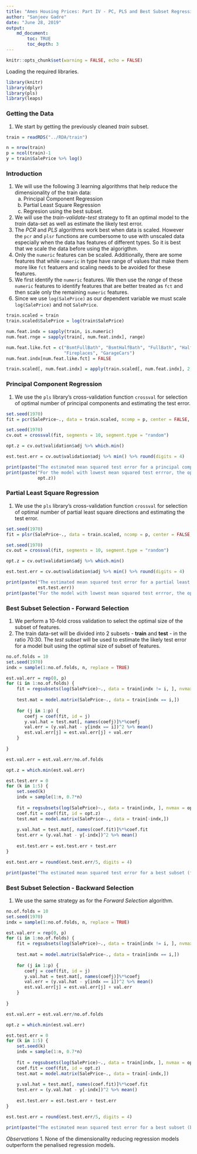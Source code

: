 ```yaml
---
title: "Ames Housing Prices: Part IV - PC, PLS and Best Subset Regression "
author: "Sanjeev Gadre"
date: "June 28, 2019"
output: 
    md_document:
        toc: TRUE
        toc_depth: 3
---
```


```r
knitr::opts_chunk$set(warning = FALSE, echo = FALSE)
```

Loading the required libraries.

```r
library(knitr)
library(dplyr)
library(pls)
library(leaps)

```

### Getting the Data

1.  We start by getting the previously cleaned *train* subset.

```r
train = readRDS("../RDA/train")

n = nrow(train)
p = ncol(train)-1
y = train$SalePrice %>% log()
```

### Introduction

1.  We will use the following 3 learning algorithms that help reduce the dimensionality of the train data:
    a.  Principal Component Regression
    b.  Partial Least Square Regression
    c.  Regresion using the best subset.
2.  We will use the *train-validate-test* strategy to fit an optimal model to the *train* data-set as well as estimate the likely test error.
3.  The *PCR* and *PLS* algorithms work best when data is scaled. However the `pcr` and `plsr` functions are cumbersome to use with unscaled data especially when the data has features of different types. So it is best that we scale the data before using the algorigthm.
4.  Only the `numeric` features can be scaled. Additionally, there are some features that while `numeric` in type have range of values that make them more like `fct` featuers and scaling needs to be avoided for these features.
5.  We first identify the `numeric` features. We then use the *range* of these `numeric` features to identify features that are better treated as `fct` and then scale only the remaining `numeric` features.
6.  Since we use `log(SalePrice)` as our dependent variable we must scale `log(SalePrice)` and not `SalePrice`.


```r
train.scaled = train
train.scaled$SalePrice = log(train$SalePrice)

num.feat.indx = sapply(train, is.numeric)
num.feat.rnge = sapply(train[, num.feat.indx], range)

num.feat.like.fct = c("BsmtFullBath", "BsmtHalfBath", "FullBath", "HalfBath", "BedroomAbvGr", "KitchenAbvGr", 
                      "Fireplaces", "GarageCars")
num.feat.indx[num.feat.like.fct] = FALSE

train.scaled[, num.feat.indx] = apply(train.scaled[, num.feat.indx], 2, scale)

```

### Principal Component Regression

1.  We use the `pls` library's cross-validation function `crossval` for selection of optimal number of principal components and estimating the test error.

```r
set.seed(1970)
fit = pcr(SalePrice~., data = train.scaled, ncomp = p, center = FALSE, validation = "none", model = FALSE)

set.seed(1970)
cv.out = crossval(fit, segments = 10, segment.type = "random")

opt.z = cv.out$validation$adj %>% which.min()

est.test.err = cv.out$validation$adj %>% min() %>% round(digits = 4)

print(paste("The estimated mean squared test error for a principal component regression model =", est.test.err))
print(paste("For the model with lowest mean squared test errror, the optimal number principal components = ",
            opt.z))

```


### Partial Least Square Regression

1.  We use the `pls` library's cross-validation function `crossval` for selection of optimal number of partial least square directions and estimating the test error.

```r
set.seed(1970)
fit = plsr(SalePrice~., data = train.scaled, ncomp = p, center = FALSE, validation = "none", model = FALSE)

set.seed(1970)
cv.out = crossval(fit, segments = 10, segment.type = "random")

opt.z = cv.out$validation$adj %>% which.min()

est.test.err = cv.out$validation$adj %>% min() %>% round(digits = 4)

print(paste("The estimated mean squared test error for a partial least square regression model =",
            est.test.err))
print(paste("For the model with lowest mean squared test errror, the optimal number partial least square directions = ", opt.z))

```

### Best Subset Selection - Forward Selection

1.  We perform a 10-fold cross validation to select the optimal size of the subset of features.
2.  The train data-set will be divided into 2 subsets - **train** and **test** - in the ratio 70:30. The *test subset* will be used to estimate the likely test error for a model buit using the optimal size of subset of features.

```r
no.of.folds = 10
set.seed(1970)
indx = sample(1:no.of.folds, n, replace = TRUE)

est.val.err = rep(0, p)
for (i in 1:no.of.folds) {
    fit = regsubsets(log(SalePrice)~., data = train[indx != i, ], nvmax = p, method = "forward")
    
    test.mat = model.matrix(SalePrice~., data = train[indx == i,])
    
    for (j in 1:p) {
       coefj = coef(fit, id = j)
       y.val.hat = test.mat[, names(coefj)]%*%coefj
       val.err = (y.val.hat - y[indx == i])^2 %>% mean()
       est.val.err[j] = est.val.err[j] + val.err 
    }
    
}

est.val.err = est.val.err/no.of.folds

opt.z = which.min(est.val.err)

est.test.err = 0
for (k in 1:5) {
    set.seed(k)
    indx = sample(1:n, 0.7*n)
    
    fit = regsubsets(log(SalePrice)~., data = train[indx, ], nvmax = opt.z, method = "forward")
    coef.fit = coef(fit, id = opt.z)
    test.mat = model.matrix(SalePrice~., data = train[-indx,])
    
    y.val.hat = test.mat[, names(coef.fit)]%*%coef.fit
    test.err = (y.val.hat - y[-indx])^2 %>% mean()
    
    est.test.err = est.test.err + test.err
}

est.test.err = round(est.test.err/5, digits = 4)

print(paste("The estimated mean squared test error for a best subset (forward) selection model =", est.test.err))

```

### Best Subset Selection - Backward Selection

1.  We use the same strategy as for the *Forward Selection* algorithm.

```r
no.of.folds = 10
set.seed(1970)
indx = sample(1:no.of.folds, n, replace = TRUE)

est.val.err = rep(0, p)
for (i in 1:no.of.folds) {
    fit = regsubsets(log(SalePrice)~., data = train[indx != i, ], nvmax = p, method = "backward")
    
    test.mat = model.matrix(SalePrice~., data = train[indx == i,])
    
    for (j in 1:p) {
       coefj = coef(fit, id = j)
       y.val.hat = test.mat[, names(coefj)]%*%coefj
       val.err = (y.val.hat - y[indx == i])^2 %>% mean()
       est.val.err[j] = est.val.err[j] + val.err 
    }
    
}

est.val.err = est.val.err/no.of.folds

opt.z = which.min(est.val.err)

est.test.err = 0
for (k in 1:5) {
    set.seed(k)
    indx = sample(1:n, 0.7*n)
    
    fit = regsubsets(log(SalePrice)~., data = train[indx, ], nvmax = opt.z, method = "backward")
    coef.fit = coef(fit, id = opt.z)
    test.mat = model.matrix(SalePrice~., data = train[-indx,])
    
    y.val.hat = test.mat[, names(coef.fit)]%*%coef.fit
    test.err = (y.val.hat - y[-indx])^2 %>% mean()
    
    est.test.err = est.test.err + test.err
}

est.test.err = round(est.test.err/5, digits = 4)

print(paste("The estimated mean squared test error for a best subset (backward) selection model =", est.test.err))

```

*Observations*
1.  None of the dimensionality reducing regression models outperform the penalised regression models.



